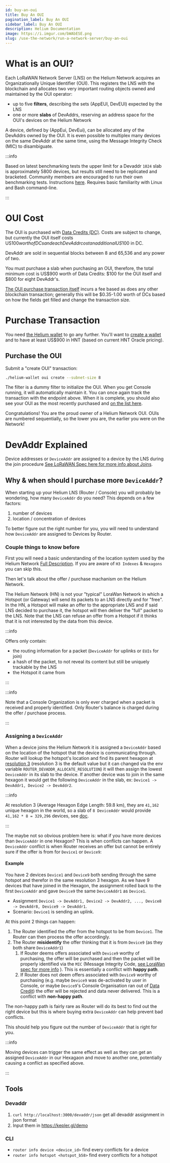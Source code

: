 ```yaml
---
id: buy-an-oui
title: Buy An OUI
pagination_label: Buy An OUI
sidebar_label: Buy An OUI
description: Helium Documentation
image: https://i.imgur.com/bWAbESE.png
slug: /use-the-network/run-a-network-server/buy-an-oui
---
```


# What is an OUI?

Each LoRaWAN Network Server (LNS) on the Helium Network acquires an Organizationally Unique
Identifier (OUI). This registers the LNS with the blockchain and allocates two very important
routing objects owned and maintained by the OUI operator:

- up to five **filters**, describing the sets (AppEUI, DevEUI) expected by the LNS
- one or more **slabs** of DevAddrs, reserving an address space for the OUI's devices on the Helium
  Network

A device, defined by (AppEui, DevEui), can be allocated any of the DevAddrs owned by the OUI. It is
even possible to multiplex many devices on the same DevAddr at the same time, using the Message
Integrity Check (MIC) to disambiguate.

:::info

Based on latest benchmarking tests the upper limit for a Devaddr `1024` slab is approximately 5800
devices, but results still need to be replicated and bracketed. Community members are encouraged to
run their own benchmarking tests. Instructions
[here](https://docs.helium.com/use-the-network/run-a-network-server/router-benchmarking). Requires
basic familiarity with Linux and Bash command-line.

:::

# OUI Cost

The OUI is purchased with [Data Credits (DC)](/blockchain/transaction-fees). Costs are subject to
change, but currently the OUI itself costs US$100 worth of DCs and each DevAddr cost an additional
US$100 in DC.

DevAddr are sold in sequential blocks between 8 and 65,536 and any power of two.

You must purchase a slab when purchasing an OUI, therefore, the total minimum cost is US$900 worth
of Data Credits: $100 for the OUI itself and $800 for eight DevAddr's.

[The OUI purchase transaction itself](https://github.com/helium/proto/blob/master/src/blockchain_txn_oui_v1.proto)
incurs a fee based as does any other blockchain transaction; generally this will be $0.35-1.00 worth
of DCs based on how the fields get filled and change the transaction size.

# Purchase Transaction

You need [the Helium wallet](https://github.com/helium/helium-wallet-rs) to go any further. You'll
want to [create a wallet](https://github.com/helium/helium-wallet-rs#create-a-wallet) and to have at
least US$900 in HNT (based on current HNT Oracle pricing).

## Purchase the OUI

Submit a "create OUI" transaction:

```bash
./helium-wallet oui create --subnet-size 8
```

The filter is a dummy filter to initialize the OUI. When you get Console running, it will
automatically maintain it. You can once again track the transaction with the endpoint above. When it
is complete, you should also see your OUI as the most recently purchased and
[on the list here](https://api.helium.io/v1/ouis).

Congratulations! You are the proud owner of a Helium Network OUI. OUIs are numbered sequentially, so
the lower you are, the earlier you were on the Network!

# DevAddr Explained

Device addresses or `DeviceAddr` are assigned to a device by the LNS during the join procedure
[See LoRaWAN Spec here for more info about Joins](https://lora-alliance.org/resource_hub/lorawan-specification-v1-0-3/).

## Why & when should I purchase more `DeviceAddr`?

When starting up your Helium LNS (Router / Console) you will probably be wondering, how many
`DeviceAddr` do you need? This depends on a few factors:

1. number of devices
1. location / concentration of devices

To better figure out the right number for you, you will need to understand how `DeviceAddr` are
assigned to Devices by Router.

### Couple things to know before

First you will need a basic understanding of the location system used by the Helium Network
[Full Description](https://docs.helium.com/wallets/app-wallet/hexagons/). If you are aware of
`H3 Indexes` & `Hexagons` you can skip this.

Then let's talk about the offer / purchase machanism on the Helium Network.

The Helium Network (HN) is not your "typical" LoraWan Network in which a Hotspot (or Gateway) will
send its packets to an LNS directly and for "free". In the HN, a Hotspot will make an offer to the
appropriate LNS and if said LNS decided to purchase it, the hotspot will then deliver the "full"
packet to the LNS. Note that the LNS can refuse an offer from a Hotspot if it thinks that it is not
interested by the data from this device.

:::info

Offers only contain:

- the routing information for a packet (`DeviceAddr` for uplinks or `EUIs` for join)
- a hash of the packet, to not reveal its content but still be uniquely trackable by the LNS
- the Hotspot it came from

:::

:::info

Note that a Console Organization is only ever charged when a packet is received and properly
identified. Only Router's balance is charged during the offer / purchase process.

:::

### Assigning a `DeviceAddr`

When a device joins the Helium Network it is assigned a `DeviceAddr` based on the location of the
hotspot that the device is communicating through. Router will lookup the hotspot's location and find
its parent hexagon at [resolution 3](https://h3geo.org/docs/core-library/restable/) (resolution 3 is
the default value but it can changed via the env variable `ROUTER_DEVADDR_ALLOCATE_RESOLUTION`) it
will then assign the lowest `DeviceAddr` in its slab to the device. If another device was to join in
the same hexagon it would get the following `DeviceAddr` in the slab, ex:
`Device1 -> DevAddr1, Device2 -> DevAddr2`.

:::info

At resolution 3 (Average Hexagon Edge Length: 59.8 km), they are `41,162` unique hexagon in the
world, so a slab of `8 DeviceAddr` would provide `41,162 * 8 = 329,296` devices, see
[doc](https://h3geo.org/docs/core-library/restable/).

:::

The maybe not so obvious problem here is: what if you have more devices than `DeviceAddr` in one
Hexagon? This is when conflicts can happen. A `DeviceAddr` conflict is when Router receives an offer
but cannot be entirely sure if the offer is from for `Device1` or `Device9`:

#### Example

You have 2 devices `Device1` and `Device9` both sending through the same hotspot and therefor in the
same resolution 3 hexagon. As we have 9 devices that have joined in the Hexagon, the assignment
rolled back to the first `DeviceAddr` and gave `Device9` the same `DeviceAddr1` as `Device1`.

- Assignment
  `Device1 -> DevAddr1, Device2 -> DevAddr2, ..., Device8 -> DevAddr8, Device9 -> DevAddr1`.
- Scenario: `Device1` is sending an uplink.

At this point 2 things can happen:

1. The Router identified the offer from the hotspot to be from `Device1`. The Router can then
   process the offer accordingly.
2. The Router **misidentify** the offer thinking that it is from `Device9` (as they both share
   `DeviceAddr1`)
   1. If Router deems offers associated with `Device9` worthy of purchasing, the offer will be
      purchased and then the packet will be properly identified via the `MIC` (Message Integrity
      Code,
      [see LoraWan spec for more info](https://lora-alliance.org/resource_hub/lorawan-specification-v1-0-3/)
      ). This is essentially a conflict with **happy path**.
   2. If Router does not deem offers associated with `Device9` worthy of purchasing (e.g. maybe
      `Device9` was de-activated by user in Console, or maybe `Device9`'s Console Organisation ran
      out of [Data Credit](https://docs.helium.com/use-the-network/console/data-credits/)) the offer
      will be rejected and data never delivered. This is a conflict with **non-happy path**.

The non-happy path is fairly rare as Router will do its best to find out the right device but this
is where buying extra `DeviceAddr` can help prevent bad conflicts.

This should help you figure out the number of `DeviceAddr` that is right for you.

:::info

Moving devices can trigger the same effect as well as they can get an assigned `DeviceAddr` in our
Hexagaon and move to another one, potentially causing a conflict as specified above.

:::

## Tools

### Devaddr

1. `curl http://localhost:3000/devaddr/json` get all devaddr assignment in json format
2. Input them in https://kepler.gl/demo

### CLI

- `router info device <device_id>` find every conflicts for a device
- `router info hotspot <hotspot_b58>` find every conflicts for a hotspot
